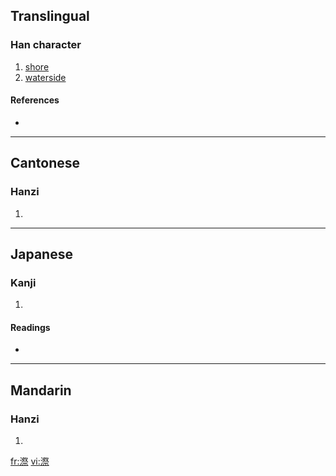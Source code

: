 ==Translingual==

===Han character===
{{Han char|rn=85|rad=水|as=11|sn=14|four=3719<sub>1</sub>|canj=水月人火 (EBOF)}}

# [[shore]]
# [[waterside]]

====References====
* {{Han ref|kx=0645.030|dkj=18111|dj=1053.080|hdz=31727.040|uh=6F08|ud=28424|bh=E2B8|bd=58040}}

----

==Cantonese==

===Hanzi===
{{yue-hanzi|jyut=|y=jai3}}

# {{defn|Cantonese|sort=水11}}

----

==Japanese==

===Kanji===
{{ja-kanji|grade=|rs=水11}}

# {{defn|Japanese|sort=水11}}

====Readings====
* {{ja-readings|on=[[せい]] (sei), [[さい]] (sai)|kun=[[みずぎわ]] (mizugiwa)}}

----

==Mandarin==

===Hanzi===
{{cmn-hanzi|pin=[[jì]] ([[ji4]])|wg=chi<sup>4</sup>}}

# {{defn|Mandarin|sort=水11}}

[[fr:漈]]
[[vi:漈]]